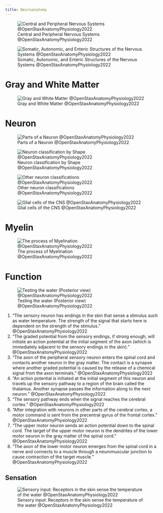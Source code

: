 ```yaml
---
title: Neuroanatomy
---
```



![Central and Peripheral Nervous Systems @OpenStaxAnatomyPhysiology2022](/The Archive/Images/OpenStax Anatomy and Physiology 2e/fig12.2 openstax Central and Peripheral Nervous System.jpeg){#fig-openstax-fig12.2}


![Somatic, Autonomic, and Enteric Structures of the Nervous Systems @OpenStaxAnatomyPhysiology2022](/The Archive/Images/OpenStax Anatomy and Physiology 2e/fig12.6 openstax Somatic, Autonomic, and Enteric Structures of the Nervous System.jpeg){#fig-openstax-fig12.6}

# Gray and White Matter

![Gray and White Matter @OpenStaxAnatomyPhysiology2022](/The Archive/Images/OpenStax Anatomy and Physiology 2e/fig12.3 openstax Gray Matter and White Matter.jpeg){#fig-openstax-fig12.3}


# Neuron

![Parts of a Neuron @OpenStaxAnatomyPhysiology2022](/The Archive/Images/OpenStax Anatomy and Physiology 2e/fig12.8 openstax Parts of a Neuron.jpeg){#fig-openstax-fig12.8}


![Neuron classification by Shape @OpenStaxAnatomyPhysiology2022](/The Archive/Images/OpenStax Anatomy and Physiology 2e/fig12.9 openstax Neuron Classification by Shape.jpeg){#fig-openstax-fig12.9}


![Other neuron classifications @OpenStaxAnatomyPhysiology2022](/The Archive/Images/OpenStax Anatomy and Physiology 2e/fig12.10 openstax Other Neuron Classifications.jpeg){#fig-openstax-fig12.10}


![Glial cells of the CNS @OpenStaxAnatomyPhysiology2022](/The Archive/Images/OpenStax Anatomy and Physiology 2e/fig12.11 openstax Glial Cells of the CNS.jpeg){#fig-openstax-fig12.11}



# Myelin

![The process of Myelination @OpenStaxAnatomyPhysiology2022](/The Archive/Images/OpenStax Anatomy and Physiology 2e/fig12.13 openstax The Process of Myelination.jpeg){#fig-openstax-fig12.13}


# Function


![Testing the water (Posterior view) @OpenStaxAnatomyPhysiology2022](/The Archive/Images/OpenStax Anatomy and Physiology 2e/fig12.14 openstax Testing the Water- Posterior View.jpeg){#fig-openstax-fig12.14}


1. "The sensory neuron has endings in the skin that sense a stimulus such as water temperature. The strength of the signal that starts here is dependent on the strength of the stimulus." @OpenStaxAnatomyPhysiology2022
1. "The graded potential from the sensory endings, if strong enough, will initiate an action potential at the initial segment of the axon (which is immediately adjacent to the sensory endings in the skin)." @OpenStaxAnatomyPhysiology2022
1. "The axon of the peripheral sensory neuron enters the spinal cord and contacts another neuron in the gray matter. The contact is a synapse where another graded potential is caused by the release of a chemical signal from the axon terminals." @OpenStaxAnatomyPhysiology2022
1. "An action potential is initiated at the initial segment of this neuron and travels up the sensory pathway to a region of the brain called the thalamus. Another synapse passes the information along to the next neuron." @OpenStaxAnatomyPhysiology2022
1. "The sensory pathway ends when the signal reaches the cerebral cortex." @OpenStaxAnatomyPhysiology2022
1. "After integration with neurons in other parts of the cerebral cortex, a motor command is sent from the precentral gyrus of the frontal cortex." @OpenStaxAnatomyPhysiology2022
1. "The upper motor neuron sends an action potential down to the spinal cord. The target of the upper motor neuron is the dendrites of the lower motor neuron in the gray matter of the spinal cord." @OpenStaxAnatomyPhysiology2022
1. "The axon of the lower motor neuron emerges from the spinal cord in a nerve and connects to a muscle through a neuromuscular junction to cause contraction of the target muscle." @OpenStaxAnatomyPhysiology2022



## Sensation

![Sensory input: Receptors in the skin sense the temperature of the water @OpenStaxAnatomyPhysiology2022](/The Archive/Images/OpenStax Anatomy and Physiology 2e/fig12.15 openstax The Sensory Input.jpeg){#fig-openstax-fig12.15}

